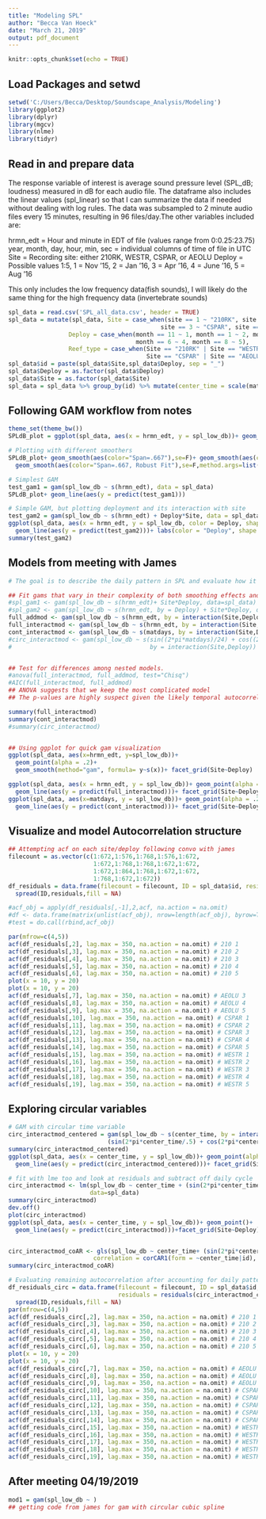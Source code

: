 ```yaml
---
title: "Modeling SPL"
author: "Becca Van Hoeck"
date: "March 21, 2019"
output: pdf_document
---
```


```r
knitr::opts_chunk$set(echo = TRUE)
```

## Load Packages and setwd

```r
setwd('C:/Users/Becca/Desktop/Soundscape_Analysis/Modeling')
library(ggplot2)
library(dplyr)
library(mgcv)
library(nlme)
library(tidyr)
```

## Read in and prepare data

The response variable of interest is average sound pressure level (SPL_dB; loudness) measured in dB for each audio file. The dataframe also includes the linear values (spl_linear) so that I can summarize the data if needed without dealing with log rules. The data was subsampled to 2 minute audio files every 15 minutes, resulting in 96 files/day.The other variables included are:

hrmn_edt = Hour and minute in EDT of file (values range from 0:0.25:23.75)
year, month, day, hour, min, sec = individual columns of time of file in UTC
Site = Recording site: either 210RK, WESTR, CSPAR, or AEOLU 
Deploy = Possible values 1:5, 1 = Nov '15, 2 = Jan '16, 3 = Apr '16, 4 = June '16, 5 = Aug '16 

This only includes the low frequency data(fish sounds), I will likely do the same thing for the high frequency data (invertebrate sounds)

```r
spl_data = read.csv('SPL_all_data.csv', header = TRUE)
spl_data = mutate(spl_data, Site = case_when(site == 1 ~ "210RK", site == 2 ~ "WESTR",
                                           site == 3 ~ "CSPAR", site == 4 ~ "AEOLU"),
                 Deploy = case_when(month == 11 ~ 1, month == 1 ~ 2, month == 4 ~ 3, 
                                    month == 6 ~ 4, month == 8 ~ 5), 
                 Reef_type = case_when(Site == "210RK" | Site == "WESTR" ~ "Natural",
                                       Site == "CSPAR" | Site == "AEOLU" ~ "Artificial"))
spl_data$id = paste(spl_data$Site,spl_data$Deploy, sep = "_")
spl_data$Deploy = as.factor(spl_data$Deploy)
spl_data$Site = as.factor(spl_data$Site)
spl_data = spl_data %>% group_by(id) %>% mutate(center_time = scale(matdays, center = TRUE))

```

## Following GAM workflow from notes

```r
theme_set(theme_bw())
SPLdB_plot = ggplot(spl_data, aes(x = hrmn_edt, y = spl_low_db))+ geom_point()

# Plotting with different smoothers
SPLdB_plot+ geom_smooth(aes(color="Span=.667"),se=F)+ geom_smooth(aes(color="Span=.95"),se=F,span=.95)+labs(color="")+
  geom_smooth(aes(color="Span=.667, Robust Fit"),se=F,method.args=list(family="symmetric"))

# Simplest GAM
test_gam1 = gam(spl_low_db ~ s(hrmn_edt), data = spl_data)
SPLdB_plot+ geom_line(aes(y = predict(test_gam1)))

# Simple GAM, but plotting deployment and its interaction with site
test_gam2 = gam(spl_low_db ~ s(hrmn_edt) + Deploy*Site, data = spl_data)
ggplot(spl_data, aes(x = hrmn_edt, y = spl_low_db, color = Deploy, shape = Site))+ geom_point()+
  geom_line(aes(y = predict(test_gam2)))+ labs(color = "Deploy", shape = "Site")
summary(test_gam2)

```

## Models from meeting with James 

```r
# The goal is to describe the daily pattern in SPL and evaluate how it varies across site and season

## Fit gams that vary in their complexity of both smoothing effects and additive effects
#spl_gam1 <- gam(spl_low_db ~ s(hrmn_edt)+ Site*Deploy, data=spl_data)
#spl_gam2 <- gam(spl_low_db ~ s(hrmn_edt, by = Deploy) + Site*Deploy, data=spl_data)
full_addmod <- gam(spl_low_db ~ s(hrmn_edt, by = interaction(Site,Deploy)) + Site+Deploy, data=spl_data)
full_interactmod <- gam(spl_low_db ~ s(hrmn_edt, by = interaction(Site,Deploy)) + Site*Deploy, data=spl_data)
cont_interactmod <- gam(spl_low_db ~ s(matdays, by = interaction(Site,Deploy)) + Site*Deploy, data=spl_data)
#circ_interactmod <- gam(spl_low_db ~ s(sin((2*pi*matdays)/24) + cos((2*pi*matdays)/24), 
#                                       by = interaction(Site,Deploy)) + Site*Deploy, data=spl_data)


## Test for differences among nested models.
#anova(full_interactmod, full_addmod, test="Chisq")
#AIC(full_interactmod, full_addmod)
## ANOVA suggests that we keep the most complicated model
## The p-values are highly suspect given the likely temporal autocorrelation

summary(full_interactmod)
summary(cont_interactmod)
#summary(circ_interactmod)


## Using ggplot for quick gam visualization
ggplot(spl_data, aes(x=hrmn_edt, y=spl_low_db))+ 
  geom_point(alpha = .2)+
  geom_smooth(method="gam", formula= y~s(x))+ facet_grid(Site~Deploy)

ggplot(spl_data, aes(x = hrmn_edt, y = spl_low_db))+ geom_point(alpha = .2)+
  geom_line(aes(y = predict(full_interactmod)))+ facet_grid(Site~Deploy)
ggplot(spl_data, aes(x=matdays, y = spl_low_db))+ geom_point(alpha = .2)+
  geom_line(aes(y = predict(cont_interactmod)))+ facet_grid(Site~Deploy, scales = "free_x")

```

## Visualize and model Autocorrelation structure

```r
## Attempting acf on each site/deploy following convo with james
filecount = as.vector(c(1:672,1:576,1:768,1:576,1:672,
                        1:672,1:768,1:768,1:672,1:672,
                        1:672,1:864,1:768,1:672,1:672,
                        1:768,1:672,1:672))
df_residuals = data.frame(filecount = filecount, ID = spl_data$id, residuals = residuals(cont_interactmod)) %>%
  spread(ID,residuals,fill = NA)

#acf_obj = apply(df_residuals[,-1],2,acf, na.action = na.omit)
#df <- data.frame(matrix(unlist(acf_obj), nrow=length(acf_obj), byrow=T))
#test = do.call(rbind,acf_obj)

par(mfrow=c(4,5))
acf(df_residuals[,2], lag.max = 350, na.action = na.omit) # 210 1
acf(df_residuals[,3], lag.max = 350, na.action = na.omit) # 210 2
acf(df_residuals[,4], lag.max = 350, na.action = na.omit) # 210 3 
acf(df_residuals[,5], lag.max = 350, na.action = na.omit) # 210 4
acf(df_residuals[,6], lag.max = 350, na.action = na.omit) # 210 5 
plot(x = 10, y = 20)
plot(x = 10, y = 20)
acf(df_residuals[,7], lag.max = 350, na.action = na.omit) # AEOLU 3
acf(df_residuals[,8], lag.max = 350, na.action = na.omit) # AEOLU 4
acf(df_residuals[,9], lag.max = 350, na.action = na.omit) # AEOLU 5
acf(df_residuals[,10], lag.max = 350, na.action = na.omit) # CSPAR 1
acf(df_residuals[,11], lag.max = 350, na.action = na.omit) # CSPAR 2
acf(df_residuals[,12], lag.max = 350, na.action = na.omit) # CSPAR 3
acf(df_residuals[,13], lag.max = 350, na.action = na.omit) # CSPAR 4
acf(df_residuals[,14], lag.max = 350, na.action = na.omit) # CSPAR 5
acf(df_residuals[,15], lag.max = 350, na.action = na.omit) # WESTR 1
acf(df_residuals[,16], lag.max = 350, na.action = na.omit) # WESTR 2 
acf(df_residuals[,17], lag.max = 350, na.action = na.omit) # WESTR 3
acf(df_residuals[,18], lag.max = 350, na.action = na.omit) # WESTR 4
acf(df_residuals[,19], lag.max = 350, na.action = na.omit) # WESTR 5

```

## Exploring circular variables

```r
# GAM with circular time variable
circ_interactmod_centered = gam(spl_low_db ~ s(center_time, by = interaction(Site,Deploy))+ 
                            (sin(2*pi*center_time/.5) + cos(2*pi*center_time/.5))*id + Site*Deploy, data=spl_data)
summary(circ_interactmod_centered)
ggplot(spl_data, aes(x = center_time, y = spl_low_db))+ geom_point(alpha = .2)+
  geom_line(aes(y = predict(circ_interactmod_centered)))+ facet_grid(Site~Deploy)

# fit with lme too and look at residuals and subtract off daily cycle
circ_interactmod <- lm(spl_low_db ~ center_time + (sin(2*pi*center_time/24) + cos(2*pi*center_time/24))*id, 
                       data=spl_data)
summary(circ_interactmod)
dev.off()
plot(circ_interactmod)
ggplot(spl_data, aes(x = center_time, y = spl_low_db))+ geom_point()+
  geom_line(aes(y = predict(circ_interactmod)))+facet_grid(Site~Deploy)


circ_interactmod_coAR <- gls(spl_low_db ~ center_time+ (sin(2*pi*center_time/24) + cos(2*pi*center_time/24))*id,
                        correlation = corCAR1(form = ~center_time|id), data=spl_data)
summary(circ_interactmod_coAR)

# Evaluating remaining autocorrelation after accounting for daily pattern
df_residuals_circ = data.frame(filecount = filecount, ID = spl_data$id, 
                               residuals = residuals(circ_interactmod_coAR)) %>%
  spread(ID,residuals,fill = NA)
par(mfrow=c(4,5))
acf(df_residuals_circ[,2], lag.max = 350, na.action = na.omit) # 210 1
acf(df_residuals_circ[,3], lag.max = 350, na.action = na.omit) # 210 2
acf(df_residuals_circ[,4], lag.max = 350, na.action = na.omit) # 210 3 
acf(df_residuals_circ[,5], lag.max = 350, na.action = na.omit) # 210 4
acf(df_residuals_circ[,6], lag.max = 350, na.action = na.omit) # 210 5 
plot(x = 10, y = 20)
plot(x = 10, y = 20)
acf(df_residuals_circ[,7], lag.max = 350, na.action = na.omit) # AEOLU 3
acf(df_residuals_circ[,8], lag.max = 350, na.action = na.omit) # AEOLU 4
acf(df_residuals_circ[,9], lag.max = 350, na.action = na.omit) # AEOLU 5
acf(df_residuals_circ[,10], lag.max = 350, na.action = na.omit) # CSPAR 1
acf(df_residuals_circ[,11], lag.max = 350, na.action = na.omit) # CSPAR 2
acf(df_residuals_circ[,12], lag.max = 350, na.action = na.omit) # CSPAR 3
acf(df_residuals_circ[,13], lag.max = 350, na.action = na.omit) # CSPAR 4
acf(df_residuals_circ[,14], lag.max = 350, na.action = na.omit) # CSPAR 5
acf(df_residuals_circ[,15], lag.max = 350, na.action = na.omit) # WESTR 1
acf(df_residuals_circ[,16], lag.max = 350, na.action = na.omit) # WESTR 2 
acf(df_residuals_circ[,17], lag.max = 350, na.action = na.omit) # WESTR 3
acf(df_residuals_circ[,18], lag.max = 350, na.action = na.omit) # WESTR 4
acf(df_residuals_circ[,19], lag.max = 350, na.action = na.omit) # WESTR 5


```

## After meeting 04/19/2019

```r
mod1 = gam(spl_low_db ~ )
## getting code from james for gam with circular cubic spline

```


